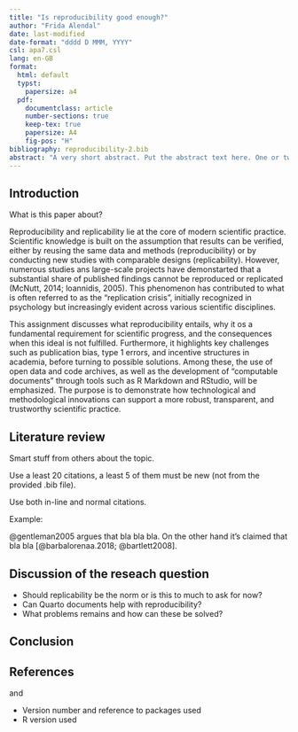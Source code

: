 ```yaml
---
title: "Is reproducibility good enough?"
author: "Frida Alendal"
date: last-modified
date-format: "dddd D MMM, YYYY"
csl: apa7.csl
lang: en-GB
format:
  html: default
  typst:
    papersize: a4
  pdf:
    documentclass: article
    number-sections: true
    keep-tex: true
    papersize: A4
    fig-pos: "H"
bibliography: reproducibility-2.bib
abstract: "A very short abstract. Put the abstract text here. One or two paragraphs summarising what follows below."
---
```


## Introduction

What is this paper about?

Reproducibility and replicability lie at the core of modern scientific practice. Scientific knowledge is built on the assumption that results can be verified, either by reusing the same data and methods (reproducibility) or by conducting new studies with comparable designs (replicability). However, numerous studies ans large-scale projects have demonstarted that a substantial share of published findings cannot be reproduced or replicated (McNutt, 2014; loannidis, 2005). This phenomenon has contributed to what is often referred to as the "replication crisis", initially recognized in psychology but increasingly evident across various scientific disciplines.

This assignment discusses what reproducibility entails, why it os a fundamental requirement for scientific progress, and the consequences when this ideal is not fulfilled. Furthermore, it highlights key challenges such as publication bias, type 1 errors, and incentive structures in academia, before turning to possible solutions. Among these, the use of open data and code archives, as well as the development of "computable documents" through tools such as R Markdown and RStudio, will be emphasized. The purpose is to demonstrate how technological and methodological innovations can support a more robust, transparent, and trustworthy scientific practice.

## Literature review

Smart stuff from others about the topic.

Use a least 20 citations, a least 5 of them must be new (not from the provided .bib file).

Use both in-line and normal citations.

Example:

@gentleman2005 argues that bla bla bla.
On the other hand it's claimed that bla bla [@barbalorenaa.2018; @bartlett2008].

## Discussion of the reseach question

-   Should replicability be the norm or is this to much to ask for now?
-   Can Quarto documents help with reproducibility?
-   What problems remains and how can these be solved?

## Conclusion

## References

and

-   Version number and reference to packages used
-   R version used
